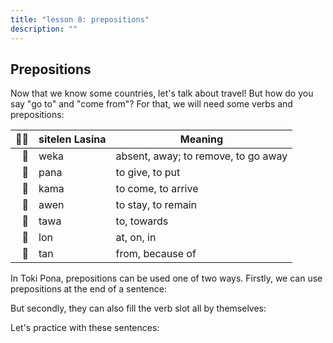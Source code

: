 ```yaml
---
title: "lesson 8: prepositions"
description: ""
---
```



## Prepositions

Now that we know some countries, let's talk about travel! But how do you say "go to" and "come from"? For that, we will need some verbs and prepositions:

|  󱥠󱥔 | sitelen Lasina | Meaning                             |
| --: | -------------- | ----------------------------------- |
|   󱥶 | weka           | absent, away; to remove, to go away |
|   󱥌 | pana           | to give, to put                     |
|   󱤖 | kama           | to come, to arrive                  |
|   󱤈 | awen           | to stay, to remain                  |
|   󱥩 | tawa           | to, towards                         |
|   󱤬 | lon            | at, on, in                          |
|   󱥧 | tan            | from, because of                    |

In Toki Pona, prepositions can be used one of two ways. Firstly, we can use prepositions at the end of a sentence:

<Sentences>
  <Sentence
    sl="mi pana e waso tawa kasi."
    m="I put a bird onto a tree."
  />
  <Sentence
    sl="waso li awen lon kasi."
    m="The bird remains on a tree."
  />
  <Sentence
    sl="sina weka e waso tan kasi."
    m="You remove the bird from the tree."
  />
</Sentences>

But secondly, they can also fill the verb slot all by themselves:

<Sentences>
  <Sentence
    sl="jan Ema li tawa ma Nijon."
    m="Emma goes to Japan."
  />
  <Sentence
    sl="jan Nina li lon ma Lusi."
    m="Nina is in Russia."
  />
  <Sentence
    sl="jan Mili li tan ma Kanse."
    m="Millie is from France."
  />
</Sentences>

Let's practice with these sentences:

<Sentences>
  <Sentence
    sl="mi tawa ma kasi."
    m="I go to the plant land. (perhaps the forest.)"
  />
  <Sentence
    sl="sona li weka tan mi."
    m="Knowledge went away from me. (I forgot.)"
  />
  <Sentence
    sl="soweli lili li pona tawa mi."
    m="Small animals are good to me. (I like small animals.)"
  />
  <Sentence
    sl="jan Nowa li toki tawa jan Ema."
    m="Noah speaks to Emma."
  />
  <Sentence
    sl="jan li toki Tosi lon ma Tosi."
    m="People speak German in Germany."
  />
</Sentences>
